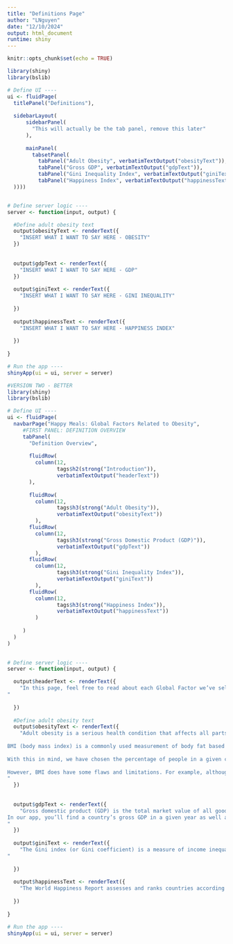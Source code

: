 ```yaml
---
title: "Definitions Page"
author: "LNguyen"
date: "12/10/2024"
output: html_document
runtime: shiny
---
```


```r
knitr::opts_chunk$set(echo = TRUE)
```


```r
library(shiny)
library(bslib)

# Define UI ----
ui <- fluidPage(
  titlePanel("Definitions"),
  
  sidebarLayout(
      sidebarPanel(
        "This will actually be the tab panel, remove this later"
      ),
      
      mainPanel(
        tabsetPanel(
          tabPanel("Adult Obesity", verbatimTextOutput("obesityText")),
          tabPanel("Gross GDP", verbatimTextOutput("gdpText")),
          tabPanel("Gini Inequality Index", verbatimTextOutput("giniText")),
          tabPanel("Happiness Index", verbatimTextOutput("happinessText"))
  ))))


# Define server logic ----
server <- function(input, output) {

  #Define adult obesity text
  output$obesityText <- renderText({
    "INSERT WHAT I WANT TO SAY HERE - OBESITY"
  })
  
  
  output$gdpText <- renderText({
    "INSERT WHAT I WANT TO SAY HERE - GDP"
  }) 
  
  output$giniText <- renderText({
    "INSERT WHAT I WANT TO SAY HERE - GINI INEQUALITY"
    
  })
  
  output$happinessText <- renderText({
    "INSERT WHAT I WANT TO SAY HERE - HAPPINESS INDEX"
    
  })
    
}

# Run the app ----
shinyApp(ui = ui, server = server)
```
```r

#VERSION TWO - BETTER
library(shiny)
library(bslib)

# Define UI ----
ui <- fluidPage(
  navbarPage("Happy Meals: Global Factors Related to Obesity",
     #FIRST PANEL: DEFINITION OVERVIEW
     tabPanel(
       "Definition Overview",
       
       fluidRow(
         column(12,
                tags$h2(strong("Introduction")),
                verbatimTextOutput("headerText"))
       ),
        
       fluidRow(
         column(12,
                tags$h3(strong("Adult Obesity")),
                verbatimTextOutput("obesityText"))
         ),
       fluidRow(
         column(12,
                tags$h3(strong("Gross Domestic Product (GDP)")),
                verbatimTextOutput("gdpText"))
         ),
       fluidRow(
         column(12,
                tags$h3(strong("Gini Inequality Index")),
                verbatimTextOutput("giniText"))
         ),
       fluidRow(
         column(12,
                tags$h3(strong("Happiness Index")),
                verbatimTextOutput("happinessText"))
         )
       
     )
  )
)
      

# Define server logic ----
server <- function(input, output) {

  output$headerText <- renderText({
    "In this page, feel free to read about each Global Factor we’ve selected. For each, we have provided a current definition and why we decided to include it. 
"
    
  })
  
  #Define adult obesity text
  output$obesityText <- renderText({
    "Adult obesity is a serious health condition that affects all parts of the body’s systems. It is highly correlated to outcomes such as hypertension, heart disease, cancer, type II diabetes, sleep apnea, osteoarthritis, and more. It is also strongly connected to an individual or community’s economic constraints with some of the largest predictors of future obesity being access to healthy food, access to nutrition education, and sedentary lifestyles.
    
BMI (body mass index) is a commonly used measurement of body fat based on an individual’s height and weight. Individuals with a BMI of 25 or higher are classified as overweight while individuals with a BMI of 30 or higher are classified as clinically obese. 
    
With this in mind, we have chosen the percentage of people in a given country with a BMI of 30 or higher to represent adult obesity.
    
However, BMI does have some flaws and limitations. For example, although a high BMI is generally related to increased body fat, this measure’s use of body weight and height doesn’t account for overall body composition as well as differences between races and sexes. 
"
  })
  
  
  output$gdpText <- renderText({
    "Gross domestic product (GDP) is the total market value of all goods and services produced by a country over one year and serves as the most common indicator of economic performance. We chose it because prosperity and economic health are generally correlated to a higher standard of living because of increased access to goods and services in addition to stronger healthcare and education. However, depending on how resources are distributed in a given society, this may not necessarily be the case.
In our app, you’ll find a country’s gross GDP in a given year as well as a country’s GDP by capita (per person). 
"
  }) 
  
  output$giniText <- renderText({
    "The Gini index (or Gini coefficient) is a measure of income inequality within a given population. It ranges from 0 to 1, with perfect equality represented by 0 (everyone has equal wealth) and perfect inequality represented by 1 (one person has all the wealth and nobody else). A higher Gini index indicates greater inequality, meaning that wealth is concentrated in the hands of fewer people. In contrast, lower values imply a more equitable distribution of wealth. We included this variable in our app because 1) inequality affects how gross GDP can improve an individual’s quality of life and 2) we wanted to investigate how inequality correlates to factors like adult obesity and happiness.
"
    
  })
  
  output$happinessText <- renderText({
    "The World Happiness Report assesses and ranks countries according to factors that influence subjective well-being and happiness. Of these factors such as “GDP per capita”, “social support”, “freedom to make life choices”, “generosity”, and more, we selected “positive affect”. Positive affect specifically refers to the frequency of positive emotions like joy and satisfaction, and a higher score indicates that the population tends to feel happy and content more often. We chose this specific measure because we felt it most directly represented general happiness and/or subjective quality of life."
    
  })
    
}

# Run the app ----
shinyApp(ui = ui, server = server)
```
